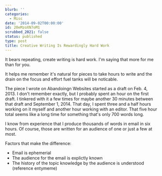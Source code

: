```yaml
---
blurb: ''
categories:
  - Misc
date: '2014-09-02T00:00:00'
id: 20eMzoXN7oM1
scrubbed_2021: false
status: published
type: post
title: Creative Writing Is Rewardingly Hard Work
---
```


It bears repeating, create writing is hard work. I'm saying that more for me than for you. 

It helps me remember it's natural for pieces to take hours to write and the drain on the focus and effort fuel tanks will be noticable. 


The piece I wrote on Abandoingn Websites started as a draft on Feb. 4, 2013. I don't remember exactly, but I probably spent an hour on the first draft. I tinkered with it a few times for maybe another 30 minutes between that draft and September 1, 2014. That day, I spent three and a half hours working on it myself and another hour working with an editor. That five hour total seems like a long time for something that's only 700 words long. 

I know from experience that I produce thousands of words in email in six hours. Of course, those are written for an audience of one or just a few at most. 

Factors that make the difference:

- Email is ephemerial 
- The audience for the email is explictly known
- The history of the topic knowledge by the audience is understood (reference entymeme)


